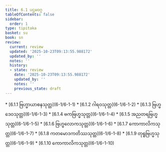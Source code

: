 ```yaml
---
title: 6.1 ပဌမဝဂ္ဂ
tableOfContents: false
sidebar:
  order: 1
type: tipitaka
basket: su
book: sn
review:
  current: review
  updated: '2025-10-23T09:13:55.988172'
  updated_by: ''
  notes: ''
  history:
  - state: review
    date: '2025-10-23T09:13:55.988172'
    updated_by: ''
    notes: ''
    previous_state: draft
---
```



<ReviewStatus review={frontmatter.review} showDetails={true} />

<HypothesisAnnotation frontmatter={frontmatter} />

<DynamicBreadcrumb />



<TableOfContents book="sn" section="6.1">
* [6.1.1 ဗြဟ္မာယာစနသုတ္တ](6-1/6-1-1)
* [6.1.2 ဂါရဝသုတ္တ](6-1/6-1-2)
* [6.1.3 ဗြဟ္မဒေဝသုတ္တ](6-1/6-1-3)
* [6.1.4 ဗကဗြဟ္မသုတ္တ](6-1/6-1-4)
* [6.1.5 အညတရဗြဟ္မသုတ္တ](6-1/6-1-5)
* [6.1.6 ဗြဟ္မလောကသုတ္တ](6-1/6-1-6)
* [6.1.7 ကောကာလိကသုတ္တ](6-1/6-1-7)
* [6.1.8 ကတမောဒကတိဿသုတ္တ](6-1/6-1-8)
* [6.1.9 တုရူဗြဟ္မသုတ္တ](6-1/6-1-9)
* [6.1.10 ကောကာလိကသုတ္တ](6-1/6-1-10)
</TableOfContents>